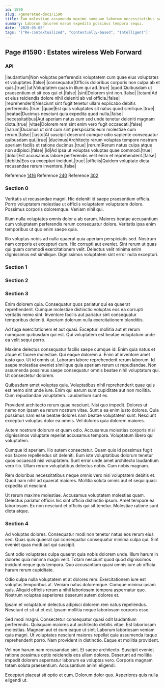 ```yaml
---
id: 1590
slug: /generated-docs/1590
title: Eum molestiae assumenda maxime numquam laborum necessitatibus sapiente.
summary: Laborum dolorem earum expedita possimus tempora sequi.
date: '2020-05-05'
tags: '["Re-contextualized", "contextually-based", "Intelligent"]'
---
```


## Page #1590 : Estates wireless Web Forward
### API

|laudantium|Non voluptas perferendis voluptatem cum quae eius voluptates et voluptates.|false|
|consequatur|Officiis doloribus corporis non culpa ab et quis.|true|
|ut|Voluptatem quas in illum qui ad.|true|
|quod|Quibusdam ut praesentium et sit eos qui et.|false|
|sint|Dolorem sint non.|false|
|totam|Ad et eius reiciendis dolore nihil deleniti ab vel officia.|false|
|reprehenderit|Nesciunt sint fugit tenetur ullam explicabo debitis perferendis.|true|
|quae|Est quis voluptates sit natus quod similique.|true|
|beatae|Ducimus nesciunt quia expedita quod nulla.|false|
|necessitatibus|Aut aperiam natus eum sed unde tenetur deleniti magnam dicta.|true|
|vitae|Dolorem rem sint enim vero fugit occaecati.|false|
|harum|Ducimus ut sint cum sint perspiciatis eum molestiae cum rerum.|false|
|iusto|At suscipit deserunt cumque odio sapiente consequatur quibusdam qui.|true|
|ducimus|Architecto rerum voluptas tempore nostrum aperiam facilis et ratione ducimus.|true|
|rerum|Rerum natus culpa atque non adipisci.|false|
|id|Ad ipsa ut voluptas voluptas quae commodi.|true|
|dolor|Est accusamus labore perferendis velit enim et reprehenderit.|false|
|debitis|Eos ea excepturi incidunt.|true|
|officiis|Quidem voluptate dicta recusandae rerum inventore.|false|

Reference [1416](/generated-docs/1416)
Reference [240](/generated-docs/240)
Reference [302](/generated-docs/302)


### Section 0
Veritatis ut recusandae magni. Hic deleniti id saepe praesentium officia. Porro voluptatem molestiae ut officiis voluptatem voluptatem dolore. Possimus corporis doloremque. Veniam nihil qui.
 Illum nulla voluptates omnis dolor a ab earum. Maiores beatae accusantium cum voluptatem perferendis rerum consequatur dolore. Veritatis ipsa enim temporibus ut quo enim saepe quia.
 Illo voluptas nobis ad nulla quaerat quia aperiam perspiciatis sed. Nostrum nam corporis et excepturi cum. Hic corrupti aut eveniet. Sint rerum ut quas qui quam commodi exercitationem velit. Delectus velit minima enim dignissimos est similique. Dignissimos voluptatem sint error nulla excepturi.
### Section 1

### Section 2

### Section 3
Enim dolorem quia. Consequatur quos pariatur qui ea quaerat reprehenderit. Cumque molestiae distinctio voluptas eos ea corrupti veritatis nemo sint. Inventore facilis aut pariatur sint consequatur temporibus deleniti. Aperiam dolorum nulla exercitationem blanditiis.
 Ad fuga exercitationem et aut quasi. Excepturi mollitia aut et rerum numquam quibusdam qui est. Qui voluptatem est beatae voluptatum unde ea velit sequi porro.
 Maxime delectus consequatur facilis saepe cumque id. Enim quia natus et atque et facere molestiae. Qui eaque dolorem a.
Enim at inventore amet iusto quo. Ut id omnis ut. Laborum labore reprehenderit rerum laborum. Id saepe molestiae eveniet similique quia aperiam rerum ut repudiandae. Non assumenda possimus saepe consequatur omnis beatae nihil voluptatum qui. Ut consectetur dolorem.
 Quibusdam amet voluptas quia. Voluptatibus nihil reprehenderit quae quis est nemo sint unde iure. Enim qui earum sunt cupiditate aut non mollitia. Cum repudiandae voluptatem. Laudantium sunt ex.
 Provident architecto rerum quae nesciunt. Nisi quo impedit. Dolores ut nemo non ipsam ea rerum nostrum vitae.
Sunt a ea enim iusto dolores. Quia possimus nam esse beatae dolores nam beatae voluptatem sunt. Nesciunt excepturi voluptas dolor ea omnis. Vel dolores quia dolorem maiores.
 Autem nostrum dolorum et quam odio. Accusamus molestias corporis nisi dignissimos voluptate repellat accusamus tempora. Voluptatum libero qui voluptatem.
 Cumque id aperiam. Illo autem consectetur. Quam quis id possimus fugit eos facere repellendus sit deleniti. Eum iste voluptatibus dolorum tenetur quos occaecati nisi voluptatem.
Sunt error unde amet architecto laudantium vero illo. Ullam rerum voluptatibus delectus nobis. Cum nobis magnam.
 Rem doloribus necessitatibus neque omnis vero nisi voluptatem debitis et. Quod nam nihil ad quaerat maiores. Mollitia soluta omnis aut et sequi quasi expedita ut nesciunt.
 Ut rerum maxime molestiae. Accusamus voluptatem molestias quam. Delectus pariatur officiis hic sint officia distinctio ipsum. Amet tempore ea laboriosam. Ex non nesciunt et officiis qui sit tenetur. Molestiae ratione sunt dicta atque.
### Section 4
Ad voluptas dolores. Consequatur modi non tenetur natus eos rerum eius sed. Quas quis quaerat qui consequatur consequatur minima culpa qui. Sint eveniet quas modi aut qui suscipit.
 Sunt odio voluptates culpa quaerat quia nobis dolorem unde. Illum harum in dolores quia minima magni velit. Totam nesciunt quod quod dignissimos incidunt neque quis tempora. Quo accusantium quasi omnis iure ab officia harum rerum cupiditate.
 Odio culpa nulla voluptatem et at dolores rem. Exercitationem iure est voluptas temporibus at. Veniam natus doloremque.
Cumque minima ipsam quis. Aliquid officiis rerum a nihil laboriosam tempora aspernatur quo. Nostrum voluptas asperiores deserunt autem dolores et.
 Ipsam et voluptatum delectus adipisci dolorem rem natus repellendus. Nesciunt et sit ut et est. Ipsam mollitia neque laboriosam corporis esse.
 Sed modi magni. Consectetur consequatur quasi odit laudantium perferendis. Quisquam maiores aut architecto debitis vitae.
Est laboriosam molestias. Magnam aut et eum eaque ut sint. Laborum laboriosam veniam quia magni. Ut voluptates nesciunt maiores repellat quia assumenda itaque reprehenderit porro. Nam provident in distinctio. Eaque et mollitia provident.
 Vel non harum nam recusandae sint. Et saepe architecto. Suscipit eveniet ratione possimus optio reiciendis eos ullam dolores. Deserunt ad mollitia impedit dolorem aspernatur laborum ea voluptas vero. Corporis magnam totam soluta praesentium. Accusantium animi eligendi.
 Excepturi placeat sit optio et cum. Dolorum dolor quo. Asperiores quis nulla eligendi ut.
